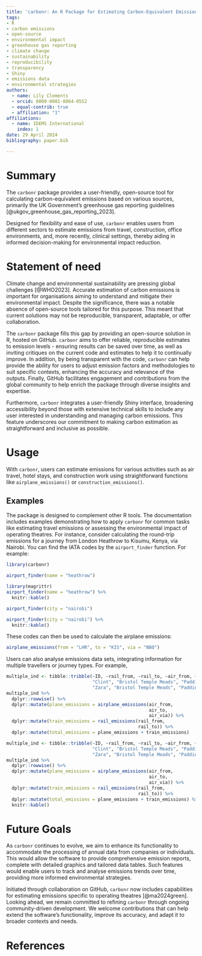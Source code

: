 ```yaml
---
title: 'carbonr: An R Package for Estimating Carbon-Equivalent Emissions'
tags:
- R
- carbon emissions
- open-source
- environmental impact
- greenhouse gas reporting
- climate change
- sustainability
- reproducibility
- transparency
- Shiny
- emissions data
- environmental strategies
authors:
  - name: Lily Clements
  - orcid: 0000-0001-8864-0552
  - equal-contrib: true
  - affiliation: "1"
affiliations:
  - name: IDEMS International
    index: 1
date: 29 April 2024
bibliography: paper.bib

---
```

  
# Summary
  
The `carbonr` package provides a user-friendly, open-source tool for calculating carbon-equivalent emissions based on various sources, primarily the UK Government’s greenhouse gas reporting guidelines [@ukgov_greenhouse_gas_reporting_2023].

Designed for flexibility and ease of use, `carbonr` enables users from different sectors to estimate emissions from travel, construction, office environments, and, more recently, clinical settings, thereby aiding in informed decision-making for environmental impact reduction.

# Statement of need

Climate change and environmental sustainability are pressing global challenges [@WHO2023]. Accurate estimation of carbon emissions is important for organisations aiming to understand and mitigate their environmental impact. Despite the significance, there was a notable absence of open-source tools tailored for this purpose. This meant that current solutions may not be reproducible, transparent, adaptable, or offer collaboration.

The `carbonr` package fills this gap by providing an open-source solution in R, hosted on GitHub. `carbonr` aims to offer reliable, reproducible estimates to emission levels - ensuring results can be saved over time, as well as inviting critiques on the current code and estimates to help it to continually improve. In addition, by being transparent with the code, `carbonr` can help provide the ability for users to adjust emission factors and methodologies to suit specific contexts, enhancing the accuracy and relevance of the outputs. Finally, GitHub facilitates engagement and contributions from the global community to help enrich the package through diverse insights and expertise.

Furthermore, `carbonr` integrates a user-friendly Shiny interface, broadening accessibility beyond those with extensive technical skills to include any user interested in understanding and managing carbon emissions. This feature underscores our commitment to making carbon estimation as straightforward and inclusive as possible.

# Usage
With `carbonr`, users can estimate emissions for various activities such as air travel, hotel stays, and construction work using straightforward functions like `airplane_emissions()` or `construction_emissions()`. 

## Examples
The package is designed to complement other R tools. The documentation includes examples demonstrating how to apply `carbonr` for common tasks like estimating travel emissions or assessing the environmental impact of operating theatres. For instance, consider calculating the round-trip emissions for a journey from London Heathrow to Kisumu, Kenya, via Nairobi. You can find the IATA codes by the `airport_finder` function. For example:
  
```r
library(carbonr)
```
```r
airport_finder(name = "heathrow")
```
```r
library(magrittr)
airport_finder(name = "heathrow") %>%
  knitr::kable()
```
```r
airport_finder(city = "nairobi")
```
```r
airport_finder(city = "nairobi") %>%
  knitr::kable()
```

These codes can then be used to calculate the airplane emissions:
  
```r
airplane_emissions(from = "LHR", to = "KIS", via = "NBO")
```

Users can also analyse emissions data sets, integrating information for multiple travellers or journey types. For example,

```r
multiple_ind <- tibble::tribble(~ID, ~rail_from, ~rail_to, ~air_from, ~air_to, ~air_via,
                                "Clint", "Bristol Temple Meads", "Paddington", "LHR", "KIS", "NBO",
                                "Zara", "Bristol Temple Meads", "Paddington", "LHR", "LAX", "ORL")
multiple_ind %>%
  dplyr::rowwise() %>%
  dplyr::mutate(plane_emissions = airplane_emissions(air_from,
                                                     air_to,
                                                     air_via)) %>%
  dplyr::mutate(train_emissions = rail_emissions(rail_from,
                                                 rail_to)) %>%
  dplyr::mutate(total_emissions = plane_emissions + train_emissions)
```
```r
multiple_ind <- tibble::tribble(~ID, ~rail_from, ~rail_to, ~air_from, ~air_to, ~air_via,
                                "Clint", "Bristol Temple Meads", "Paddington", "LHR", "KIS", "NBO",
                                "Zara", "Bristol Temple Meads", "Paddington", "LHR", "LAX", "ORL")
multiple_ind %>%
  dplyr::rowwise() %>%
  dplyr::mutate(plane_emissions = airplane_emissions(air_from,
                                                     air_to,
                                                     air_via)) %>%
  dplyr::mutate(train_emissions = rail_emissions(rail_from,
                                                 rail_to)) %>%
  dplyr::mutate(total_emissions = plane_emissions + train_emissions) %>%
  knitr::kable()
```

# Future Goals
As `carbonr` continues to evolve, we aim to enhance its functionality to accommodate the processing of annual data from companies or individuals. This would allow the software to provide comprehensive emission reports, complete with detailed graphics and tailored data tables. Such features would enable users to track and analyse emissions trends over time, providing more informed environmental strategies.

Initiated through collaboration on GitHub, `carbonr` now includes capabilities for estimating emissions specific to operating theatres [@ma2024green]. Looking ahead, we remain committed to refining `carbonr` through ongoing community-driven development. We welcome contributions that can help extend the software’s functionality, improve its accuracy, and adapt it to broader contexts and needs.

# References